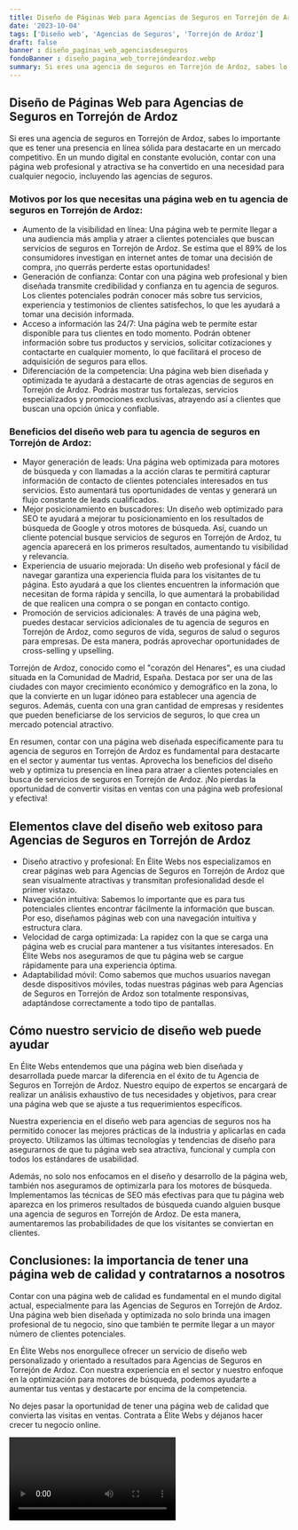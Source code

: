 ```yaml
---
title: Diseño de Páginas Web para Agencias de Seguros en Torrejón de Ardoz
date: '2023-10-04'
tags: ['Diseño web', 'Agencias de Seguros', 'Torrejón de Ardoz']
draft: false
banner : diseño_paginas_web_agenciasdeseguros
fondoBanner : diseño_pagina_web_torrejóndeardoz.webp
summary: Si eres una agencia de seguros en Torrejón de Ardoz, sabes lo importante que es tener una presencia en línea sólida para destacarte en un mercado competitivo. En un mundo digital en constante evolución, contar con una página web profesional y atractiva se ha convertido en una necesidad para cualquier negocio, incluyendo las agencias de seguros.
---
```


## Diseño de Páginas Web para Agencias de Seguros en Torrejón de Ardoz

Si eres una agencia de seguros en Torrejón de Ardoz, sabes lo importante que es tener una presencia en línea sólida para destacarte en un mercado competitivo. En un mundo digital en constante evolución, contar con una página web profesional y atractiva se ha convertido en una necesidad para cualquier negocio, incluyendo las agencias de seguros.

### Motivos por los que necesitas una página web en tu agencia de seguros en Torrejón de Ardoz:

- Aumento de la visibilidad en línea: Una página web te permite llegar a una audiencia más amplia y atraer a clientes potenciales que buscan servicios de seguros en Torrejón de Ardoz. Se estima que el 89% de los consumidores investigan en internet antes de tomar una decisión de compra, ¡no querrás perderte estas oportunidades!
- Generación de confianza: Contar con una página web profesional y bien diseñada transmite credibilidad y confianza en tu agencia de seguros. Los clientes potenciales podrán conocer más sobre tus servicios, experiencia y testimonios de clientes satisfechos, lo que les ayudará a tomar una decisión informada.
- Acceso a información las 24/7: Una página web te permite estar disponible para tus clientes en todo momento. Podrán obtener información sobre tus productos y servicios, solicitar cotizaciones y contactarte en cualquier momento, lo que facilitará el proceso de adquisición de seguros para ellos.
- Diferenciación de la competencia: Una página web bien diseñada y optimizada te ayudará a destacarte de otras agencias de seguros en Torrejón de Ardoz. Podrás mostrar tus fortalezas, servicios especializados y promociones exclusivas, atrayendo así a clientes que buscan una opción única y confiable.

### Beneficios del diseño web para tu agencia de seguros en Torrejón de Ardoz:

- Mayor generación de leads: Una página web optimizada para motores de búsqueda y con llamadas a la acción claras te permitirá capturar información de contacto de clientes potenciales interesados en tus servicios. Esto aumentará tus oportunidades de ventas y generará un flujo constante de leads cualificados.
- Mejor posicionamiento en buscadores: Un diseño web optimizado para SEO te ayudará a mejorar tu posicionamiento en los resultados de búsqueda de Google y otros motores de búsqueda. Así, cuando un cliente potencial busque servicios de seguros en Torrejón de Ardoz, tu agencia aparecerá en los primeros resultados, aumentando tu visibilidad y relevancia.
- Experiencia de usuario mejorada: Un diseño web profesional y fácil de navegar garantiza una experiencia fluida para los visitantes de tu página. Esto ayudará a que los clientes encuentren la información que necesitan de forma rápida y sencilla, lo que aumentará la probabilidad de que realicen una compra o se pongan en contacto contigo.
- Promoción de servicios adicionales: A través de una página web, puedes destacar servicios adicionales de tu agencia de seguros en Torrejón de Ardoz, como seguros de vida, seguros de salud o seguros para empresas. De esta manera, podrás aprovechar oportunidades de cross-selling y upselling.

Torrejón de Ardoz, conocido como el "corazón del Henares", es una ciudad situada en la Comunidad de Madrid, España. Destaca por ser una de las ciudades con mayor crecimiento económico y demográfico en la zona, lo que la convierte en un lugar idóneo para establecer una agencia de seguros. Además, cuenta con una gran cantidad de empresas y residentes que pueden beneficiarse de los servicios de seguros, lo que crea un mercado potencial atractivo.

En resumen, contar con una página web diseñada específicamente para tu agencia de seguros en Torrejón de Ardoz es fundamental para destacarte en el sector y aumentar tus ventas. Aprovecha los beneficios del diseño web y optimiza tu presencia en línea para atraer a clientes potenciales en busca de servicios de seguros en Torrejón de Ardoz. ¡No pierdas la oportunidad de convertir visitas en ventas con una página web profesional y efectiva!

<GifSeo />

<Cta />

## Elementos clave del diseño web exitoso para Agencias de Seguros en Torrejón de Ardoz

- Diseño atractivo y profesional: En Élite Webs nos especializamos en crear páginas web para Agencias de Seguros en Torrejón de Ardoz que sean visualmente atractivas y transmitan profesionalidad desde el primer vistazo.
- Navegación intuitiva: Sabemos lo importante que es para tus potenciales clientes encontrar fácilmente la información que buscan. Por eso, diseñamos páginas web con una navegación intuitiva y estructura clara.
- Velocidad de carga optimizada: La rapidez con la que se carga una página web es crucial para mantener a tus visitantes interesados. En Élite Webs nos aseguramos de que tu página web se cargue rápidamente para una experiencia óptima.
- Adaptabilidad móvil: Como sabemos que muchos usuarios navegan desde dispositivos móviles, todas nuestras páginas web para Agencias de Seguros en Torrejón de Ardoz son totalmente responsivas, adaptándose correctamente a todo tipo de pantallas.

## Cómo nuestro servicio de diseño web puede ayudar

En Élite Webs entendemos que una página web bien diseñada y desarrollada puede marcar la diferencia en el éxito de tu Agencia de Seguros en Torrejón de Ardoz. Nuestro equipo de expertos se encargará de realizar un análisis exhaustivo de tus necesidades y objetivos, para crear una página web que se ajuste a tus requerimientos específicos.

Nuestra experiencia en el diseño web para agencias de seguros nos ha permitido conocer las mejores prácticas de la industria y aplicarlas en cada proyecto. Utilizamos las últimas tecnologías y tendencias de diseño para asegurarnos de que tu página web sea atractiva, funcional y cumpla con todos los estándares de usabilidad.

Además, no solo nos enfocamos en el diseño y desarrollo de la página web, también nos aseguramos de optimizarla para los motores de búsqueda. Implementamos las técnicas de SEO más efectivas para que tu página web aparezca en los primeros resultados de búsqueda cuando alguien busque una agencia de seguros en Torrejón de Ardoz. De esta manera, aumentaremos las probabilidades de que los visitantes se conviertan en clientes.

## Conclusiones: la importancia de tener una página web de calidad y contratarnos a nosotros

Contar con una página web de calidad es fundamental en el mundo digital actual, especialmente para las Agencias de Seguros en Torrejón de Ardoz. Una página web bien diseñada y optimizada no solo brinda una imagen profesional de tu negocio, sino que también te permite llegar a un mayor número de clientes potenciales.

En Élite Webs nos enorgullece ofrecer un servicio de diseño web personalizado y orientado a resultados para Agencias de Seguros en Torrejón de Ardoz. Con nuestra experiencia en el sector y nuestro enfoque en la optimización para motores de búsqueda, podemos ayudarte a aumentar tus ventas y destacarte por encima de la competencia.

No dejes pasar la oportunidad de tener una página web de calidad que convierta las visitas en ventas. Contrata a Élite Webs y déjanos hacer crecer tu negocio online.

<Video />

<CtaBot job='Agencias de Seguros' city='Torrejón de Ardoz'/>

<Gmaps query='Torrejón de Ardoz+españa+maps' />